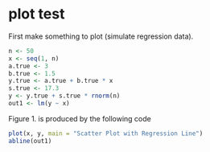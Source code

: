 plot test
========================================================

First make something to plot (simulate regression data).

```r
n <- 50
x <- seq(1, n)
a.true <- 3
b.true <- 1.5
y.true <- a.true + b.true * x
s.true <- 17.3
y <- y.true + s.true * rnorm(n)
out1 <- lm(y ~ x)
```


Figure 1. is produced by the following code

```r
plot(x, y, main = "Scatter Plot with Regression Line")
abline(out1)
```
